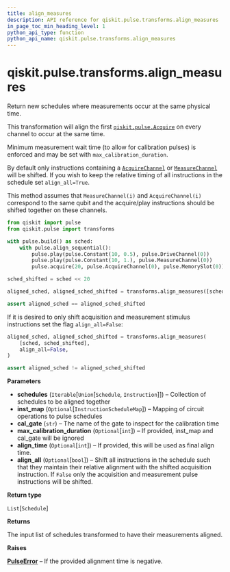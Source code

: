 ```yaml
---
title: align_measures
description: API reference for qiskit.pulse.transforms.align_measures
in_page_toc_min_heading_level: 1
python_api_type: function
python_api_name: qiskit.pulse.transforms.align_measures
---
```


# qiskit.pulse.transforms.align\_measures

<Function id="qiskit.pulse.transforms.align_measures" name="align_measures" isDedicatedPage={true} github="https://github.com/qiskit/qiskit/tree/stable/0.17/qiskit/pulse/transforms/canonicalization.py" signature="align_measures(schedules, inst_map=None, cal_gate='u3', max_calibration_duration=None, align_time=None, align_all=True)">
  Return new schedules where measurements occur at the same physical time.

  This transformation will align the first [`qiskit.pulse.Acquire`](qiskit.pulse.Acquire "qiskit.pulse.Acquire") on every channel to occur at the same time.

  Minimum measurement wait time (to allow for calibration pulses) is enforced and may be set with `max_calibration_duration`.

  By default only instructions containing a [`AcquireChannel`](qiskit.pulse.AcquireChannel "qiskit.pulse.AcquireChannel") or [`MeasureChannel`](qiskit.pulse.MeasureChannel "qiskit.pulse.MeasureChannel") will be shifted. If you wish to keep the relative timing of all instructions in the schedule set `align_all=True`.

  This method assumes that `MeasureChannel(i)` and `AcquireChannel(i)` correspond to the same qubit and the acquire/play instructions should be shifted together on these channels.

  ```python
  from qiskit import pulse
  from qiskit.pulse import transforms

  with pulse.build() as sched:
      with pulse.align_sequential():
          pulse.play(pulse.Constant(10, 0.5), pulse.DriveChannel(0))
          pulse.play(pulse.Constant(10, 1.), pulse.MeasureChannel(0))
          pulse.acquire(20, pulse.AcquireChannel(0), pulse.MemorySlot(0))

  sched_shifted = sched << 20

  aligned_sched, aligned_sched_shifted = transforms.align_measures([sched, sched_shifted])

  assert aligned_sched == aligned_sched_shifted
  ```

  If it is desired to only shift acquisition and measurement stimulus instructions set the flag `align_all=False`:

  ```python
  aligned_sched, aligned_sched_shifted = transforms.align_measures(
      [sched, sched_shifted],
      align_all=False,
  )

  assert aligned_sched != aligned_sched_shifted
  ```

  **Parameters**

  *   **schedules** (`Iterable`\[`Union`\[`Schedule`, `Instruction`]]) – Collection of schedules to be aligned together
  *   **inst\_map** (`Optional`\[`InstructionScheduleMap`]) – Mapping of circuit operations to pulse schedules
  *   **cal\_gate** (`str`) – The name of the gate to inspect for the calibration time
  *   **max\_calibration\_duration** (`Optional`\[`int`]) – If provided, inst\_map and cal\_gate will be ignored
  *   **align\_time** (`Optional`\[`int`]) – If provided, this will be used as final align time.
  *   **align\_all** (`Optional`\[`bool`]) – Shift all instructions in the schedule such that they maintain their relative alignment with the shifted acquisition instruction. If `False` only the acquisition and measurement pulse instructions will be shifted.

  **Return type**

  `List`\[`Schedule`]

  **Returns**

  The input list of schedules transformed to have their measurements aligned.

  **Raises**

  [**PulseError**](qiskit.pulse.PulseError "qiskit.pulse.PulseError") – If the provided alignment time is negative.
</Function>

